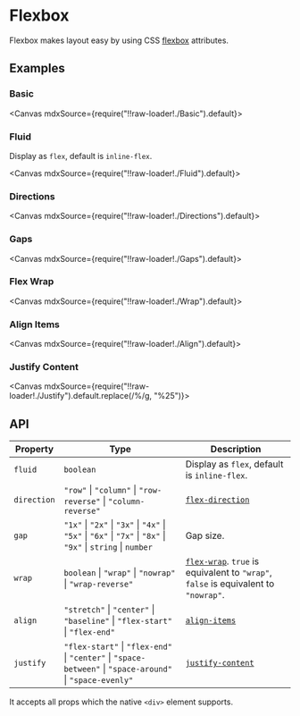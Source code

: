 
<Meta title="Layouts/Flexbox" />

# Flexbox

Flexbox makes layout easy by using CSS [flexbox](https://developer.mozilla.org/en-US/docs/Learn/CSS/CSS_layout/Flexbox) attributes.

## Examples

### Basic

<Canvas mdxSource={require("!!raw-loader!./Basic").default}>
  <Story id="examples-flexbox--basic" />
</Canvas>

### Fluid

Display as `flex`, default is `inline-flex`.

<Canvas mdxSource={require("!!raw-loader!./Fluid").default}>
  <Story id="examples-flexbox--fluid" />
</Canvas>

### Directions

<Canvas mdxSource={require("!!raw-loader!./Directions").default}>
  <Story id="examples-flexbox--directions" />
</Canvas>

### Gaps

<Canvas mdxSource={require("!!raw-loader!./Gaps").default}>
  <Story id="examples-flexbox--gaps" />
</Canvas>

### Flex Wrap

<Canvas mdxSource={require("!!raw-loader!./Wrap").default}>
  <Story id="examples-flexbox--wrap" />
</Canvas>

### Align Items

<Canvas mdxSource={require("!!raw-loader!./Align").default}>
  <Story id="examples-flexbox--align" />
</Canvas>

### Justify Content

<Canvas mdxSource={require("!!raw-loader!./Justify").default.replace(/\%/g, "%25")}>
  <Story id="examples-flexbox--justify" />
</Canvas>

## API

| Property    | Type                                                                                                           | Description                                                                                                                                       |
| ----------- | -------------------------------------------------------------------------------------------------------------- | ------------------------------------------------------------------------------------------------------------------------------------------------- |
| `fluid`     | `boolean`                                                                                                      | Display as `flex`, default is `inline-flex`.                                                                                                      |
| `direction` | `"row"` \| `"column"` \| `"row-reverse"` \| `"column-reverse"`                                                 | [`flex-direction`](https://developer.mozilla.org/en-US/docs/Web/CSS/flex-direction)                                                               |
| `gap`       | `"1x"` \| `"2x"` \| `"3x"` \| `"4x"` \| `"5x"` \| `"6x"` \| `"7x"` \| `"8x"` \| `"9x"` \| `string` \| `number` | Gap size.                                                                                                                                         |
| `wrap`      | `boolean` \| `"wrap"` \| `"nowrap"` \| `"wrap-reverse"`                                                        | [`flex-wrap`](https://developer.mozilla.org/en-US/docs/Web/CSS/flex-wrap). `true` is equivalent to `"wrap"`, `false` is equivalent to `"nowrap"`. |
| `align`     | `"stretch"` \| `"center"` \| `"baseline"` \| `"flex-start"` \| `"flex-end"`                                    | [`align-items`](https://developer.mozilla.org/en-US/docs/Web/CSS/align-items)                                                                     |
| `justify`   | `"flex-start"` \| `"flex-end"` \| `"center"` \| `"space-between"` \| `"space-around"` \| `"space-evenly"`      | [`justify-content`](https://developer.mozilla.org/en-US/docs/Web/CSS/justify-content)                                                             |

It accepts all props which the native `<div>` element supports.
